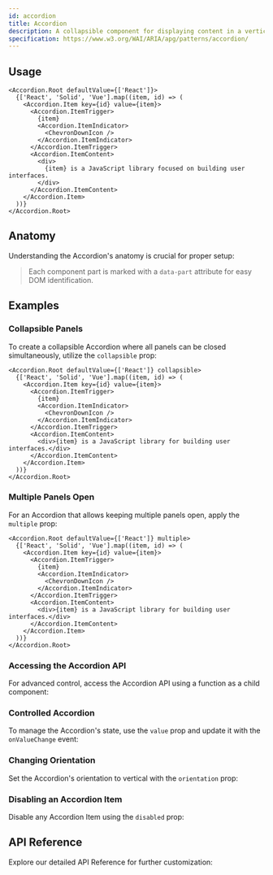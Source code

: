 ```yaml
---
id: accordion
title: Accordion
description: A collapsible component for displaying content in a vertical stack.
specification: https://www.w3.org/WAI/ARIA/apg/patterns/accordion/
---
```



## Usage

```tsx live story=Basic
<Accordion.Root defaultValue={['React']}>
  {['React', 'Solid', 'Vue'].map((item, id) => (
    <Accordion.Item key={id} value={item}>
      <Accordion.ItemTrigger>
        {item}
        <Accordion.ItemIndicator>
          <ChevronDownIcon />
        </Accordion.ItemIndicator>
      </Accordion.ItemTrigger>
      <Accordion.ItemContent>
        <div>
          {item} is a JavaScript library focused on building user interfaces.
        </div>
      </Accordion.ItemContent>
    </Accordion.Item>
  ))}
</Accordion.Root>
```

## Anatomy

Understanding the Accordion's anatomy is crucial for proper setup:

> Each component part is marked with a `data-part` attribute for easy DOM
> identification.

<Anatomy id="accordion" />

## Examples

### Collapsible Panels

To create a collapsible Accordion where all panels can be closed simultaneously,
utilize the `collapsible` prop:

```tsx live story=Collapsible
<Accordion.Root defaultValue={['React']} collapsible>
  {['React', 'Solid', 'Vue'].map((item, id) => (
    <Accordion.Item key={id} value={item}>
      <Accordion.ItemTrigger>
        {item}
        <Accordion.ItemIndicator>
          <ChevronDownIcon />
        </Accordion.ItemIndicator>
      </Accordion.ItemTrigger>
      <Accordion.ItemContent>
        <div>{item} is a JavaScript library for building user interfaces.</div>
      </Accordion.ItemContent>
    </Accordion.Item>
  ))}
</Accordion.Root>
```

### Multiple Panels Open

For an Accordion that allows keeping multiple panels open, apply the `multiple`
prop:

```tsx live story=Multiple
<Accordion.Root defaultValue={['React']} multiple>
  {['React', 'Solid', 'Vue'].map((item, id) => (
    <Accordion.Item key={id} value={item}>
      <Accordion.ItemTrigger>
        {item}
        <Accordion.ItemIndicator>
          <ChevronDownIcon />
        </Accordion.ItemIndicator>
      </Accordion.ItemTrigger>
      <Accordion.ItemContent>
        <div>{item} is a JavaScript library for building user interfaces.</div>
      </Accordion.ItemContent>
    </Accordion.Item>
  ))}
</Accordion.Root>
```

### Accessing the Accordion API

For advanced control, access the Accordion API using a function as a child
component:

<Story id="RenderProp" />

### Controlled Accordion

To manage the Accordion's state, use the `value` prop and update it with the
`onValueChange` event:

<Story id="Controlled" />

### Changing Orientation

Set the Accordion's orientation to vertical with the `orientation` prop:

<Story id="Vertical" />

### Disabling an Accordion Item

Disable any Accordion Item using the `disabled` prop:

<Story id="Disabled" />

## API Reference

Explore our detailed API Reference for further customization:

<ComponentTypes />
